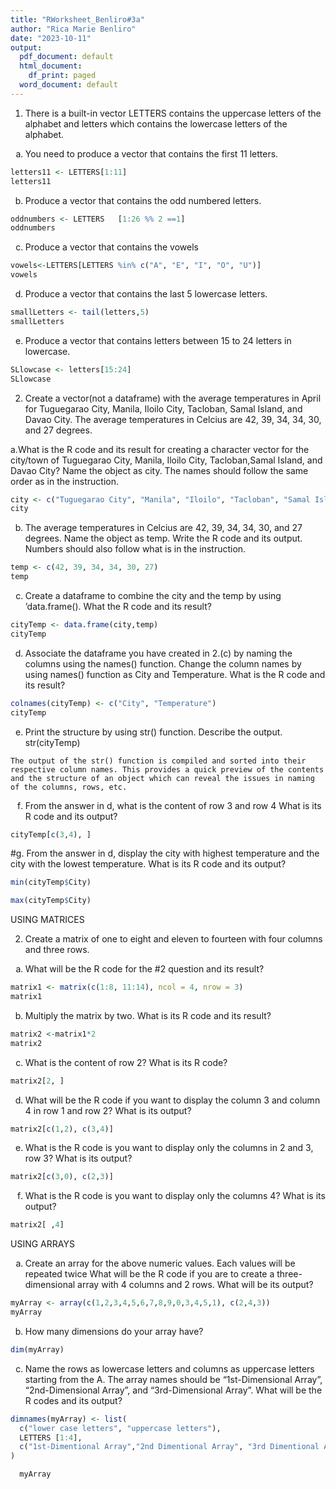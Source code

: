 ---
title: "RWorksheet_Benliro#3a"
author: "Rica Marie Benliro"
date: "2023-10-11"
output:
  pdf_document: default
  html_document:
    df_print: paged
  word_document: default
---

1. There is a built-in vector LETTERS contains the uppercase letters of the alphabet and letters which contains the lowercase letters of the alphabet.

a. You need to produce a vector that contains the first 11 letters.

```{r}
letters11 <- LETTERS[1:11]
letters11
```

b. Produce a vector that contains the odd numbered letters.

```{r}
oddnumbers <- LETTERS   [1:26 %% 2 ==1]
oddnumbers
```

c. Produce a vector that contains the vowels

```{r}

vowels<-LETTERS[LETTERS %in% c("A", "E", "I", "O", "U")]
vowels

```

d. Produce a vector that contains the last 5 lowercase letters.

```{r}
smallLetters <- tail(letters,5)
smallLetters
```
e. Produce a vector that contains letters between 15 to 24 letters in lowercase.
```{r}
SLlowcase <- letters[15:24]
SLlowcase
```

2. Create a vector(not a dataframe) with the average temperatures in April for Tuguegarao City, Manila, Iloilo City, Tacloban, Samal Island, and Davao City. The average temperatures in Celcius are 42, 39, 34, 34, 30, and 27 degrees.


a.What is the R code and its result for creating a character vector for the city/town
of Tuguegarao City, Manila, Iloilo City, Tacloban,Samal Island, and Davao City? Name the
object as city. The names should follow the same order as in the instruction.

```{r}
city <- c("Tuguegarao City", "Manila", "Iloilo", "Tacloban", "Samal Islands", "Davao City")
city
```

b. The average temperatures in Celcius are 42, 39, 34, 34, 30, and 27 degrees. Name the object as temp. Write the R code and its output. Numbers should also follow what is in the instruction.

```{r}
temp <- c(42, 39, 34, 34, 30, 27)
temp
```

c. Create a dataframe to combine the city and the temp by using ‘data.frame(). What the R code and its result?

```{r}
cityTemp <- data.frame(city,temp)
cityTemp  
```

d. Associate the dataframe you have created in 2.(c) by naming the columns using the names() function. Change the column names by using names() function as City and Temperature. What is the R code and its result?
```{r}
colnames(cityTemp) <- c("City", "Temperature")
cityTemp
```

e. Print the structure by using str() function. Describe the output.
str(cityTemp)

```
The output of the str() function is compiled and sorted into their respective column names. This provides a quick preview of the contents and the structure of an object which can reveal the issues in naming of the columns, rows, etc. 
```

f. From the answer in d, what is the content of row 3 and row 4 What is its R code and its output?

```{r}
cityTemp[c(3,4), ]
```

#g. From the answer in d, display the city with highest temperature and the city with the lowest temperature. What is its R code and its output?

```{r}
min(cityTemp$City)
```
```{r}
max(cityTemp$City)
```


USING MATRICES


2. Create a matrix of one to eight and eleven to fourteen with four columns and three rows.

a. What will be the R code for the #2 question and its result?

```{r}
matrix1 <- matrix(c(1:8, 11:14), ncol = 4, nrow = 3)
matrix1
```

b. Multiply the matrix by two. What is its R code and its result?

```{r}
matrix2 <-matrix1*2
matrix2
```

c. What is the content of row 2? What is its R code?
```{r}
matrix2[2, ]
```
d. What will be the R code if you want to display the column 3 and column 4 in row 1 and row 2? What is its output?
```{r}
matrix2[c(1,2), c(3,4)]
```
e. What is the R code is you want to display only the columns in 2 and 3, row 3? What is its output?
```{r}
matrix2[c(3,0), c(2,3)]
```

f. What is the R code is you want to display only the columns 4? What is its output?
```{r}
matrix2[ ,4]
```
USING ARRAYS

a. Create an array for the above numeric values. Each values will be repeated twice What will be the R code if you are to create a three-dimensional array with 4 columns and 2 rows. What will be its output?
```{r}
myArray <- array(c(1,2,3,4,5,6,7,8,9,0,3,4,5,1), c(2,4,3))
myArray
```

b. How many dimensions do your array have? 
```{r}
dim(myArray)
```
c. Name the rows as lowercase letters and columns as uppercase letters starting from the A. The array names should be “1st-Dimensional Array”, “2nd-Dimensional Array”, and “3rd-Dimensional Array”. What will be the R codes and its output?
```{r}
dimnames(myArray) <- list(
  c("lower case letters", "uppercase letters"),
  LETTERS [1:4],
  c("1st-Dimentional Array","2nd Dimentional Array", "3rd Dimentional Array")
)

  myArray

```
  